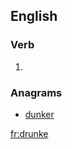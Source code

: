==English==

===Verb===
{{infl|en|verb}}

# {{obsolete spelling of|drunk}}

===Anagrams===
* [[dunker#English|dunker]]

[[fr:drunke]]